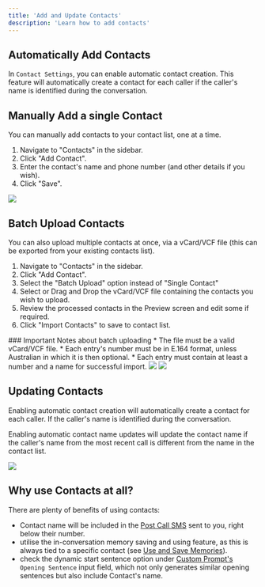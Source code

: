 ```yaml
---
title: 'Add and Update Contacts'
description: 'Learn how to add contacts'
---
```


## Automatically Add Contacts
In `Contact Settings`, you can enable automatic contact creation. This feature will automatically create a contact for each caller if the caller's name is identified during the conversation.

## Manually Add a single Contact
You can manually add contacts to your contact list, one at a time. 
1. Navigate to "Contacts" in the sidebar.
2. Click "Add Contact".
3. Enter the contact's name and phone number (and other details if you wish).
4. Click "Save".

<Frame>
  <img src="/images/contacts/contacts-add-contact.png" style={{ borderRadius: '0.5rem' }} />
</Frame>


## Batch Upload Contacts
You can also upload multiple contacts at once, via a vCard/VCF file (this can be exported from your existing contacts list). 

1. Navigate to "Contacts" in the sidebar.
2. Click "Add Contact".
3. Select the "Batch Upload" option instead of "Single Contact"
3. Select or Drag and Drop the vCard/VCF file containing the contacts you wish to upload.
4. Review the processed contacts in the Preview screen and edit some if required.
4. Click "Import Contacts" to save to contact list.

<Warning>
### Important Notes about batch uploading
* The file must be a valid vCard/VCF file.
* Each entry's number must be in E.164 format, unless Australian in which it is then optional.
* Each entry must contain at least a number and a name for successful import.
</Warning>

<Frame>
  <img src="/images/contacts/contacts-batch-add-1.png" style={{ borderRadius: '0.5rem' }} />
</Frame>
<Frame>
  <img src="/images/contacts/contacts-batch-add-2.png" style={{ borderRadius: '0.5rem' }} />
</Frame>

## Updating Contacts

Enabling automatic contact creation will automatically create a contact for each caller. If the caller's name is identified during the conversation. 

Enabling automatic contact name updates will update the contact name if the caller's name from the most recent call is different from the name in the contact list.


<Frame>
  <img src="/images/update-agent/update-agent-contacts-settings.png" style={{ borderRadius: '0.5rem' }} />
</Frame>

## Why use Contacts at all?

There are plenty of benefits of using contacts:
* Contact name will be included in the [Post Call SMS](/post-call-messaging#sms) sent to you, right below their number.
* utilise the in-conversation memory saving and using feature, as this is always tied to a specific contact (see [Use and Save Memories](/use-and-save-memories)).
* check the dynamic start sentence option under [Custom Prompt's](/conversation-prompts) `Opening Sentence` input field, which not only generates similar opening sentences but also include Contact's name.
